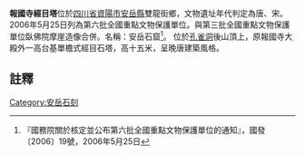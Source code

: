 {{msg:四川省文物保護單位
|名稱 = [[安岳石窟|安岳石窟]]-[[孔雀洞摩崖造像|孔雀洞摩崖造像]]（報國寺經目塔）
|編號 = 50
|圖片 = 孔雀鎮報國寺前石塔.jpg
|級別 = 106
|分類 = 
|時代 = 唐至清
|地点 = [[四川省|四川省]][[安岳縣|安岳縣]]
|坐標 =
|登錄 = 2006年5月25日
}}
'''報國寺經目塔'''位於[[四川省|四川省]][[資陽市|資陽市]][[安岳縣|安岳縣]]雙龍街鄉，文物遺址年代判定為唐、宋。2006年5月25日列為第六批全國重點文物保護單位。與第三批全國重點文物保護單位臥佛院摩崖造像合併。名稱：安岳石窟<ref>『國務院關於核定並公布第六批全國重點文物保護單位的通知』，國發〔2006〕19號，2006年5月25日</ref>。 位於[[孔雀洞|孔雀洞]]後山頂上，原報國寺大殿外一高台基單檐式經目石塔，高十五米，呈晚唐建築風格。
==註釋==
{{reflist}}
{{文物保護單位小作品}}
{{四川全國重點文物保護單位}}
[[Category:安岳石刻|Category:安岳石刻]]